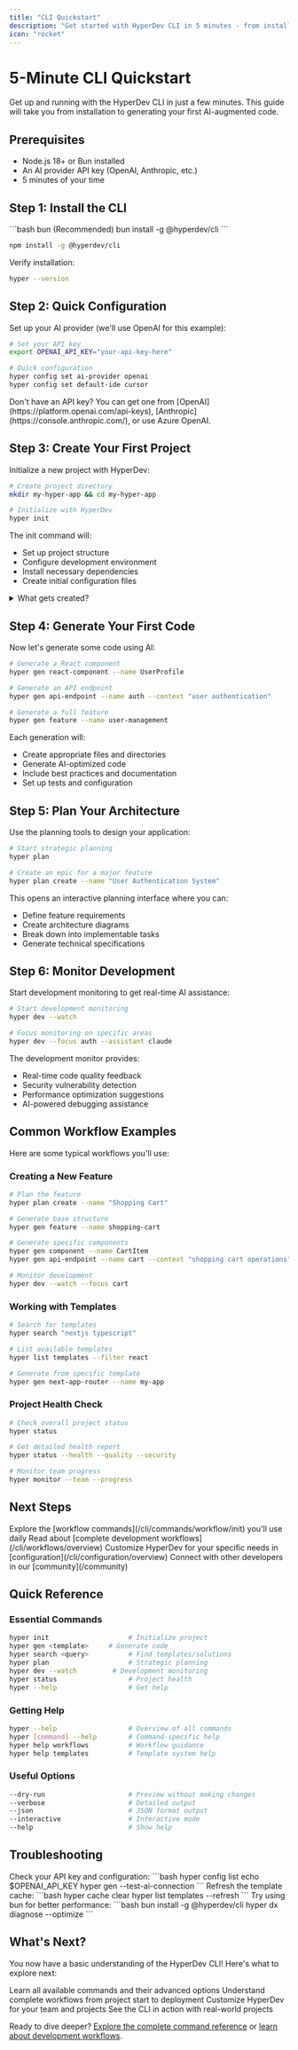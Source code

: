 ```yaml
---
title: "CLI Quickstart"
description: "Get started with HyperDev CLI in 5 minutes - from installation to your first AI-generated code"
icon: "rocket"
---
```


# 5-Minute CLI Quickstart

Get up and running with the HyperDev CLI in just a few minutes. This guide will take you from installation to generating your first AI-augmented code.

## Prerequisites

- Node.js 18+ or Bun installed
- An AI provider API key (OpenAI, Anthropic, etc.)
- 5 minutes of your time

## Step 1: Install the CLI

<CodeGroup>
```bash bun (Recommended)
bun install -g @hyperdev/cli
```

```bash npm
npm install -g @hyperdev/cli
```
</CodeGroup>

Verify installation:
```bash
hyper --version
```

## Step 2: Quick Configuration

Set up your AI provider (we'll use OpenAI for this example):

```bash
# Set your API key
export OPENAI_API_KEY="your-api-key-here"

# Quick configuration
hyper config set ai-provider openai
hyper config set default-ide cursor
```

<Tip>
  Don't have an API key? You can get one from [OpenAI](https://platform.openai.com/api-keys), 
  [Anthropic](https://console.anthropic.com/), or use Azure OpenAI.
</Tip>

## Step 3: Create Your First Project

Initialize a new project with HyperDev:

```bash
# Create project directory
mkdir my-hyper-app && cd my-hyper-app

# Initialize with HyperDev
hyper init
```

The init command will:
- Set up project structure
- Configure development environment  
- Install necessary dependencies
- Create initial configuration files

<details>
<summary>What gets created?</summary>

```
my-hyper-app/
├── hyperdev.config.js      # Project configuration
├── .hyper/                 # HyperDev workspace
│   ├── templates/          # Local templates
│   └── cache/              # Template cache
├── package.json            # Dependencies
└── src/                    # Source code directory
```
</details>

## Step 4: Generate Your First Code

Now let's generate some code using AI:

```bash
# Generate a React component
hyper gen react-component --name UserProfile

# Generate an API endpoint
hyper gen api-endpoint --name auth --context "user authentication"

# Generate a full feature
hyper gen feature --name user-management
```

Each generation will:
- Create appropriate files and directories
- Generate AI-optimized code
- Include best practices and documentation
- Set up tests and configuration

## Step 5: Plan Your Architecture

Use the planning tools to design your application:

```bash
# Start strategic planning
hyper plan

# Create an epic for a major feature
hyper plan create --name "User Authentication System"
```

This opens an interactive planning interface where you can:
- Define feature requirements
- Create architecture diagrams  
- Break down into implementable tasks
- Generate technical specifications

## Step 6: Monitor Development

Start development monitoring to get real-time AI assistance:

```bash
# Start development monitoring
hyper dev --watch

# Focus monitoring on specific areas
hyper dev --focus auth --assistant claude
```

The development monitor provides:
- Real-time code quality feedback
- Security vulnerability detection
- Performance optimization suggestions
- AI-powered debugging assistance

## Common Workflow Examples

Here are some typical workflows you'll use:

### Creating a New Feature

```bash
# Plan the feature
hyper plan create --name "Shopping Cart"

# Generate base structure
hyper gen feature --name shopping-cart

# Generate specific components
hyper gen component --name CartItem
hyper gen api-endpoint --name cart --context "shopping cart operations"

# Monitor development
hyper dev --watch --focus cart
```

### Working with Templates

```bash
# Search for templates
hyper search "nextjs typescript"

# List available templates
hyper list templates --filter react

# Generate from specific template
hyper gen next-app-router --name my-app
```

### Project Health Check

```bash
# Check overall project status
hyper status

# Get detailed health report
hyper status --health --quality --security

# Monitor team progress  
hyper monitor --team --progress
```

## Next Steps

<Steps>
  <Step title="Learn Core Commands">
    Explore the [workflow commands](/cli/commands/workflow/init) you'll use daily
  </Step>
  <Step title="Understand Workflows">
    Read about [complete development workflows](/cli/workflows/overview)
  </Step>
  <Step title="Configure Your Setup">
    Customize HyperDev for your specific needs in [configuration](/cli/configuration/overview)
  </Step>
  <Step title="Join the Community">
    Connect with other developers in our [community](/community)
  </Step>
</Steps>

## Quick Reference

### Essential Commands
```bash
hyper init                    # Initialize project
hyper gen <template>     # Generate code  
hyper search <query>          # Find templates/solutions
hyper plan                    # Strategic planning
hyper dev --watch         # Development monitoring
hyper status                  # Project health
hyper --help                  # Get help
```

### Getting Help
```bash
hyper --help                  # Overview of all commands
hyper [command] --help        # Command-specific help
hyper help workflows          # Workflow guidance  
hyper help templates          # Template system help
```

### Useful Options
```bash
--dry-run                     # Preview without making changes
--verbose                     # Detailed output
--json                        # JSON format output
--interactive                 # Interactive mode
--help                        # Show help
```

## Troubleshooting

<AccordionGroup>
  <Accordion title="AI provider not working">
    Check your API key and configuration:
    ```bash
    hyper config list
    echo $OPENAI_API_KEY
    hyper gen --test-ai-connection
    ```
  </Accordion>
  
  <Accordion title="Templates not found">
    Refresh the template cache:
    ```bash
    hyper cache clear
    hyper list templates --refresh
    ```
  </Accordion>
  
  <Accordion title="Slow performance">
    Try using bun for better performance:
    ```bash
    bun install -g @hyperdev/cli
    hyper dx diagnose --optimize
    ```
  </Accordion>
</AccordionGroup>

## What's Next?

You now have a basic understanding of the HyperDev CLI! Here's what to explore next:

<CardGroup cols={2}>
  <Card title="Master the Commands" icon="terminal" href="/cli/commands/overview">
    Learn all available commands and their advanced options
  </Card>
  <Card title="Development Workflows" icon="flow" href="/cli/workflows/overview">  
    Understand complete workflows from project start to deployment
  </Card>
  <Card title="Advanced Configuration" icon="gear" href="/cli/configuration/overview">
    Customize HyperDev for your team and projects
  </Card>
  <Card title="Real Examples" icon="code" href="/cli/examples/overview">
    See the CLI in action with real-world projects
  </Card>
</CardGroup>

Ready to dive deeper? [Explore the complete command reference](/cli/commands/overview) or [learn about development workflows](/cli/workflows/overview).